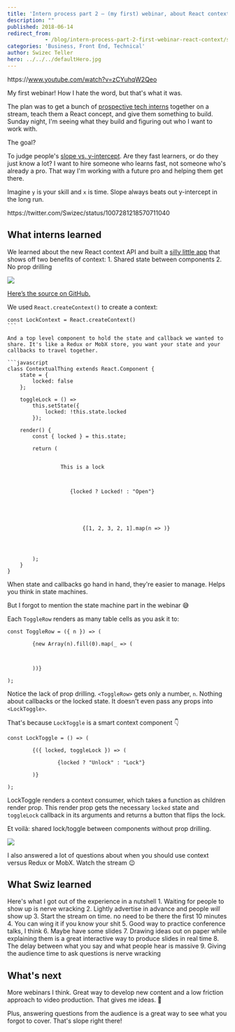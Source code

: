 ```yaml
---
title: 'Intern process part 2 – (my first) webinar, about React context'
description: ""
published: 2018-06-14
redirect_from: 
            - /blog/intern-process-part-2-first-webinar-react-context/swizec/8458
categories: 'Business, Front End, Technical'
author: Swizec Teller
hero: ../../../defaultHero.jpg
---
```

https&#x3A;//www.youtube.com/watch?v=zCYuhqW2Qeo



My first webinar! How I hate the word, but that's what it was.



The plan was to get a bunch of [prospective tech interns](https://swizec.com/blog/tech-intern-job/swizec/8454) together on a stream, teach them a React concept, and give them something to build. Sunday night, I'm seeing what they build and figuring out who I want to work with.



The goal?



To judge people's [slope vs. y-intercept](http://qr.ae/TUphry). Are they fast learners, or do they just know a lot? I want to hire someone who learns fast, not someone who's already a pro. That way I'm working with a future pro and helping them get there.



Imagine `y` is your skill and `x` is time. Slope always beats out y-intercept in the long run.



https&#x3A;//twitter.com/Swizec/status/1007281218570711040



## What interns learned



We learned about the new React context API and built a [silly little app](https://swizec.github.io/react-context-example/) that shows off two benefits of context: 1. Shared state between components 2. No prop drilling



[![](./img/blog-wp-content-uploads-2018-06-context-app.gif)](https://swizec.github.io/react-context-example/)



[Here’s the source on GitHub.](https://github.com/Swizec/react-context-example)



We used `React.createContext()` to create a context:



````
const LockContext = React.createContext()
```

And a top level component to hold the state and callback we wanted to share. It's like a Redux or MobX store, you want your state and your callbacks to travel together.

```javascript
class ContextualThing extends React.Component {
    state = {
        locked: false
    };

    toggleLock = () =>
        this.setState({
            locked: !this.state.locked
        });

    render() {
        const { locked } = this.state;

        return (
            

                 This is a lock 
                


                    {locked ? Locked! : "Open"}
                


                
                    
                        {[1, 2, 3, 2, 1].map(n => )}
                    
                
            

        );
    }
}
````



When state and callbacks go hand in hand, they're easier to manage. Helps you think in state machines.



But I forgot to mention the state machine part in the webinar 😅



Each `ToggleRow` renders as many table cells as you ask it to:



```
const ToggleRow = ({ n }) => (
    
        {new Array(n).fill(0).map(_ => (
            
                
            
        ))}
    
);
```



Notice the lack of prop drilling. `<ToggleRow>` gets only a number, `n`. Nothing about callbacks or the locked state. It doesn't even pass any props into `<LockToggle>`.



That's because `LockToggle` is a smart context component 👇



```
const LockToggle = () => (
    
        {({ locked, toggleLock }) => (
            
                {locked ? "Unlock" : "Lock"}
            
        )}
    
);
```



LockToggle renders a context consumer, which takes a function as children render prop. This render prop gets the necessary `locked` state and `toggleLock` callback in its arguments and returns a button that flips the lock.



Et voilà: shared lock/toggle between components without prop drilling.



![](./img/media-krhB8ydCQiYZq-giphy.gif)



I also answered a lot of questions about when you should use context versus Redux or MobX. Watch the stream 😉



## What Swiz learned



Here's what I got out of the experience in a nutshell 1. Waiting for people to show up is nerve wracking 2. Lightly advertise in advance and people _will_ show up 3. Start the stream on time. no need to be there the first 10 minutes 4. You can wing it if you know your shit 5. Good way to practice conference talks, I think 6. Maybe have some slides 7. Drawing ideas out on paper while explaining them is a great interactive way to produce slides in real time 8. The delay between what you say and what people hear is massive 9. Giving the audience time to ask questions is nerve wracking



## What's next



More webinars I think. Great way to develop new content and a low friction approach to video production. That gives me ideas. 🤔



Plus, answering questions from the audience is a great way to see what you forgot to cover. That's slope right there!